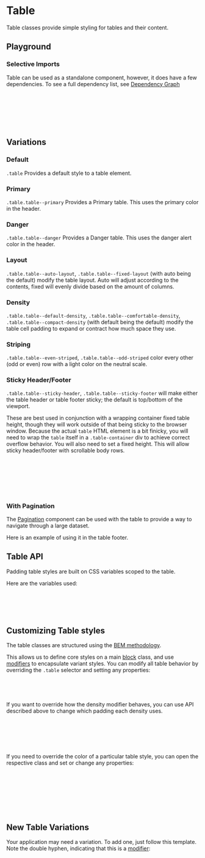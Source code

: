 
<Meta of={TableStories} />

# Table

<div
  dangerouslySetInnerHTML={{
    __html: createSourceCodeLink({ link: 'components/table.css' }).outerHTML,
  }}
></div>

Table classes provide simple styling for tables and their content.

## Playground

<Canvas of={TableStories.Default} />
<Controls of={TableStories.Default} />

### Selective Imports

Table can be used as a standalone component, however, it does have a few dependencies. To see a full dependency list, see [Dependency Graph](?path=/docs/overview-selective-imports--docs#dependencies)

```css
/* Depends on */
@import '@rolemodel/optics/dist/css/core/tokens';
@import '@rolemodel/optics/dist/css/core/base';

/* Component */
@import '@rolemodel/optics/dist/css/components/table';
```

## Variations

### Default

`.table` Provides a default style to a table element.

<Canvas of={TableStories.Default} />

### Primary

`.table.table--primary` Provides a Primary table. This uses the primary color in the header.

<Canvas of={TableStories.Primary} />

### Danger

`.table.table--danger` Provides a Danger table. This uses the danger alert color in the header.

<Canvas of={TableStories.Danger} />

### Layout

`.table.table--auto-layout`, `.table.table--fixed-layout` (with auto being the default) modify the table layout. Auto will adjust according to the contents, fixed will evenly divide based on the amount of columns.

<Canvas of={TableStories.FixedLayout} />

### Density

`.table.table--default-density`, `.table.table--comfortable-density`, `.table.table--compact-density` (with default being the default) modify the table cell padding to expand or contract how much space they use.

<Canvas of={TableStories.ComfortableDensity} />

<Canvas of={TableStories.CompactDensity} />

### Striping

`.table.table--even-striped`, `.table.table--odd-striped` color every other (odd or even) row with a light color on the neutral scale.

<Canvas of={TableStories.StripedEven} />

<Canvas of={TableStories.StripedOdd} />

### Sticky Header/Footer

`.table.table--sticky-header`, `.table.table--sticky-footer` will make either the table header or table footer sticky; the default is top/bottom of the viewport.

These are best used in conjunction with a wrapping container fixed table height, though they will work outside of that being sticky to the browser window. Because the actual `table` HTML element is a bit finicky, you will need to wrap the `table` itself in a `.table-container` div to achieve correct overflow behavior. You will also need to set a fixed height. This will allow sticky header/footer with scrollable body rows.

```html
<div class="table-container">
  <!-- Container div with class also needs to set the desired height. 20vh in these examples -->
  <table class="table">
    <!-- Actual table element ... -->
  </table>
</div>
```

<Canvas of={TableStories.StickyHeader} />

<Canvas of={TableStories.StickyFooter} />

<Canvas of={TableStories.StickyBoth} />

### With Pagination

The [Pagination](?path=/docs/navigation-components-pagination--docs) component can be used with the table to provide a way to navigate through a large dataset.

Here is an example of using it in the table footer.

<Canvas of={TableStories.PaginationInFooter} />

## Table API

Padding table styles are built on CSS variables scoped to the table.

Here are the variables used:

```css
/* Variable API */
--_op-table-cell-padding-default
--_op-table-cell-padding-comfortable
--_op-table-cell-padding-compact
```

## Customizing Table styles

<div
  dangerouslySetInnerHTML={{
    __html: createAlert({
      title: 'Important!',
      description: 'These patterns represent how to customize the style of the table for your project.',
    }).outerHTML,
  }}
></div>

The table classes are structured using the [BEM methodology](https://getbem.com/naming).

This allows us to define core styles on a main [block](https://getbem.com/naming/#block) class, and use [modifiers](https://getbem.com/naming/#modifier) to encapsulate variant styles. You can modify all table behavior by overriding the `.table` selector and setting any properties:

```css
.table {
  font-size: var(--op-font-2x-large);
}
```

If you want to override how the density modifier behaves, you can use API described above to change which padding each density uses.

```css
.table {
  --_op-table-cell-padding-default: var(--op-space-x-small) var(--op-space-2x-small);
  --_op-table-cell-padding-comfortable: var(--op-space-large) var(--op-space-medium);
  --_op-table-cell-padding-compact: var(--op-space-2x-small) var(--op-space-3x-small);
}
```

If you need to override the color of a particular table style, you can open the respective class and set or change any properties:

```css
/* This will only affect the primary table, but not default or danger */
.table--primary {
  thead {
    background-color: purple;
    color: white;
  }
}
```

## New Table Variations

<div
  dangerouslySetInnerHTML={{
    __html: createAlert({
      title: 'Important!',
      description: 'These patterns represent how to create new variations of the table for your project.',
    }).outerHTML,
  }}
></div>

Your application may need a variation. To add one, just follow this template. Note the double hyphen, indicating that this is a [modifier](https://getbem.com/naming/#modifier):

```css
.table--{name} {
  thead {
    background-color:
    color:
  }
}
```

```css
.table--purple {
  thead {
    background-color: purple;
    color: white;
  }
}
```
